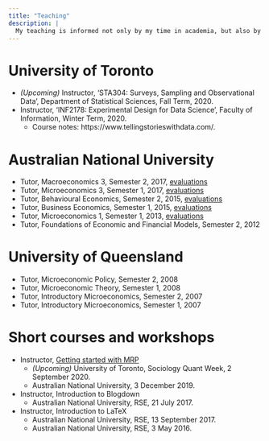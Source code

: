 ```yaml
---
title: "Teaching"
description: |
  My teaching is informed not only by my time in academia, but also by my experience working at my own start-up and in government. My approach is best characterised as practical, research-based, and emphasising workflow. 
---
```




# University of Toronto
* *(Upcoming)* Instructor, 'STA304: Surveys, Sampling and Observational Data', Department of Statistical Sciences, Fall Term, 2020.
* Instructor, 'INF2178: Experimental Design for Data Science', Faculty of Information, Winter Term, 2020.
  - Course notes: https://www.tellingstorieswithdata.com/.

# Australian National University
* Tutor, Macroeconomics 3, Semester 2, 2017, [evaluations](pdfs/2018-02-05-Sem_2_2017-ECON3102_-_Macroeconomics_3.pdf) 
* Tutor, Microeconomics 3, Semester 1, 2017, [evaluations](pdfs/2018-02-05-Sem_1_2017-ECON3101_-_Microeconomics_3.pdf) 
* Tutor, Behavioural Economics, Semester 2, 2015, [evaluations](pdfs/2018-02-05-Sem_2_2015-ECON2013_Behavioural_Economics.pdf) 
* Tutor, Business Economics, Semester 1, 2015, [evaluations](pdfs/2018-02-05-Sem_1_2015-ECON8069_Business_Economics.pdf) 
* Tutor, Microeconomics 1, Semester 1, 2013, [evaluations](pdfs/2018-02-05-Sem_1_2013-ECON1101_Microeconomics_1.pdf) 
* Tutor, Foundations of Economic and Financial Models, Semester 2, 2012

# University of Queensland
* Tutor, Microeconomic Policy, Semester 2, 2008
* Tutor, Microeconomic Theory, Semester 1, 2008
* Tutor, Introductory Microeconomics, Semester 2, 2007
* Tutor, Introductory Microeconomics, Semester 1, 2007


# Short courses and workshops
* Instructor, [Getting started with MRP](http://rohanalexander.com/posts/2019-12-04-getting_started_with_mrp/)
    - *(Upcoming)* University of Toronto, Sociology Quant Week, 2 September 2020.
    - Australian National University, 3 December 2019.
    
* Instructor, Introduction to Blogdown
    - Australian National University, RSE, 21 July 2017.

* Instructor, Introduction to LaTeX
    - Australian National University, RSE, 13 September 2017.
    - Australian National University, RSE, 3 May 2016.
